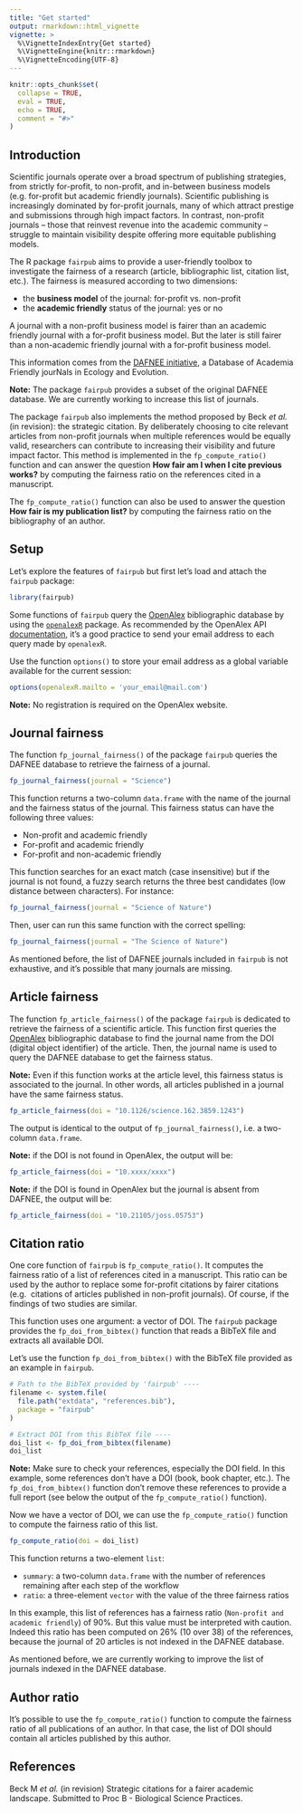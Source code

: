```yaml
---
title: "Get started"
output: rmarkdown::html_vignette
vignette: >
  %\VignetteIndexEntry{Get started}
  %\VignetteEngine{knitr::rmarkdown}
  %\VignetteEncoding{UTF-8}
---
```


```r
knitr::opts_chunk$set(
  collapse = TRUE,
  eval = TRUE,
  echo = TRUE,
  comment = "#>"
)
```


## Introduction

Scientific journals operate over a broad spectrum of publishing strategies, 
from strictly for-profit, to non-profit, and in-between business models 
(e.g. for-profit but academic friendly journals). Scientific publishing is 
increasingly dominated by for-profit journals, many of which attract prestige 
and submissions through high impact factors. In contrast, non-profit journals 
– those that reinvest revenue into the academic community – struggle to maintain
visibility despite offering more equitable publishing models.

The R package `fairpub` aims to provide a user-friendly toolbox to investigate 
the fairness of a research (article, bibliographic list, citation list, 
etc.). The fairness is measured according to two dimensions: 

- the **business model** of the journal: for-profit vs. non-profit
- the **academic friendly** status of the journal: yes or no

A journal with a non-profit business model is fairer than an academic friendly 
journal with a for-profit business model. But the later is still fairer than a
non-academic friendly journal with a for-profit business model.

This information comes from the 
[DAFNEE initiative](https://dafnee.isem-evolution.fr/), a Database of Academia 
Friendly jourNals in Ecology and Evolution.

**Note:** The package `fairpub` provides a subset of the original DAFNEE database.
We are currently working to increase this list of journals.

The package `fairpub` also implements the method proposed by Beck _et al._ 
(in revision): the strategic citation. By deliberately choosing to cite relevant
articles from non-profit journals when multiple references would be equally 
valid, researchers can contribute to increasing their visibility and future 
impact factor. This method is implemented in the `fp_compute_ratio()` function 
and can answer the question **How fair am I when I cite previous works?** by 
computing the fairness ratio on the references cited in a manuscript.

The `fp_compute_ratio()` function can also be used to answer the question 
**How fair is my publication list?** by computing the fairness ratio on the 
bibliography of an author.


## Setup

Let's explore the features of `fairpub` but first let's load and attach the
`fairpub` package:

```r
library(fairpub)
```

Some functions of `fairpub` query the [OpenAlex](https://openalex.org/) 
bibliographic database by using the 
[`openalexR`](https://docs.ropensci.org/openalexR/) package. As recommended by 
the OpenAlex API [documentation](https://docs.openalex.org/how-to-use-the-api/rate-limits-and-authentication#the-polite-pool),
it's a good practice to send your email address to each query made by `openalexR`.

Use the function `options()` to store your email address as a global variable
available for the current session:


```r
options(openalexR.mailto = 'your_email@mail.com')
```

**Note:** No registration is required on the OpenAlex website.



## Journal fairness

The function `fp_journal_fairness()` of the package `fairpub` queries the DAFNEE
database to retrieve the fairness of a journal.

```r
fp_journal_fairness(journal = "Science")
```

This function returns a two-column `data.frame` with the name of the journal and
the fairness status of the journal. This fairness status can have the following
three values:

- Non-profit and academic friendly
- For-profit and academic friendly
- For-profit and non-academic friendly

This function searches for an exact match (case insensitive) but if the journal
is not found, a fuzzy search returns the three best candidates (low distance
between characters). For instance:

```r
fp_journal_fairness(journal = "Science of Nature")
```

Then, user can run this same function with the correct spelling:

```r
fp_journal_fairness(journal = "The Science of Nature")
```

As mentioned before, the list of DAFNEE journals included in `fairpub` is not 
exhaustive, and it's possible that many journals are missing.



## Article fairness

The function `fp_article_fairness()` of the package `fairpub` is dedicated to
retrieve the fairness of a scientific article. This function first queries the
[OpenAlex](https://openalex.org/) bibliographic database to find the journal
name from the DOI (digital object identifier) of the article. Then, the journal
name is used to query the DAFNEE database to get the fairness status.

**Note:** Even if this function works at the article level, this fairness status
is associated to the journal. In other words, all articles published in a journal
have the same fairness status.


```r
fp_article_fairness(doi = "10.1126/science.162.3859.1243")
```

The output is identical to the output of `fp_journal_fairness()`, i.e. a 
two-column `data.frame`.

**Note:** if the DOI is not found in OpenAlex, the output will be:

```r
fp_article_fairness(doi = "10.xxxx/xxxx")
```

**Note:** if the DOI is found in OpenAlex but the journal is absent from DAFNEE,
the output will be:

```r
fp_article_fairness(doi = "10.21105/joss.05753")
```


## Citation ratio

One core function of `fairpub` is `fp_compute_ratio()`. It computes the fairness
ratio of a list of references cited in a manuscript. This ratio can be used by 
the author to replace some for-profit citations by fairer citations (e.g. 
citations of articles published in non-profit journals). Of course, if the findings
of two studies are similar.

This function uses one argument: a vector of DOI. The `fairpub` package provides
the `fp_doi_from_bibtex()` function that reads a BibTeX file and extracts all
available DOI.

Let's use the function `fp_doi_from_bibtex()` with the BibTeX file provided as 
an example in `fairpub`.


```r
# Path to the BibTeX provided by 'fairpub' ----
filename <- system.file(
  file.path("extdata", "references.bib"),
  package = "fairpub"
)

# Extract DOI from this BibTeX file ----
doi_list <- fp_doi_from_bibtex(filename)
doi_list
```

**Note:** Make sure to check your references, especially the DOI field. In this
example, some references don't have a DOI (book, book chapter, etc.). The
`fp_doi_from_bibtex()` function don't remove these references to provide
a full report (see below the output of the `fp_compute_ratio()` function).

Now we have a vector of DOI, we can use the `fp_compute_ratio()` function to 
compute the fairness ratio of this list.

```r
fp_compute_ratio(doi = doi_list)
```

This function returns a two-element `list`:

- `summary`: a two-column `data.frame` with the number of references remaining
after each step of the workflow
- `ratio`: a three-element `vector` with the value of the three fairness ratios

In this example, this list of references has a fairness ratio 
(`Non-profit and academic friendly`) of 90%. But this value must be interpreted 
with caution. Indeed this ratio has been computed on 26% (10 over 38) of the 
references, because the journal of 20 articles is not indexed in the DAFNEE 
database.

As mentioned before, we are currently working to improve the list of journals
indexed in the DAFNEE database.


## Author ratio

It's possible to use the `fp_compute_ratio()` function to compute the fairness 
ratio of all publications of an author. In that case, the list of DOI should 
contain all articles published by this author.


## References

Beck M _et al._ (in revision) Strategic citations for a fairer academic landscape. 
Submitted to Proc B - Biological Science Practices.
